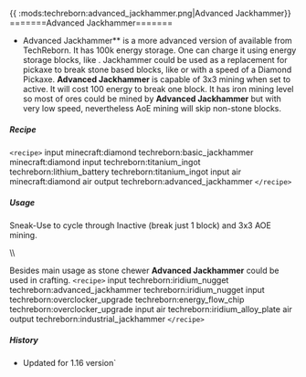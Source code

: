 {{ :mods:techreborn:advanced_jackhammer.png|Advanced
Jackhammer}} =======Advanced Jackhammer=======

- Advanced Jackhammer** is a more advanced version of
        <Mcitem id="techreborn:basic_jackhammer"/>
        available from TechReborn. It has 100k energy storage. One can
        charge it using energy storage blocks, like
        <Mcitem id="techreborn:battery_box"/>.
        Jackhammer could be used as a replacement for pickaxe to break
        stone based blocks, like
        <Mcitem id="minecraft:stone"/> or
        <Mcitem id="minecraft:cobblestone"/> with a
        speed of a Diamond Pickaxe. **Advanced Jackhammer** is
        capable of 3x3 mining when set to active. It will cost 100
        energy to break one block. It has iron mining level so most of
        ores could be mined by **Advanced Jackhammer** but with very
        low speed, nevertheless AoE mining will skip non-stone blocks.

##### Recipe

`<recipe>` input minecraft:diamond techreborn:basic_jackhammer
minecraft:diamond input techreborn:titanium_ingot
techreborn:lithium_battery techreborn:titanium_ingot input air
minecraft:diamond air output techreborn:advanced_jackhammer
`</recipe>`

##### Usage

Sneak-Use to cycle through Inactive (break just 1 block) and 3x3 AOE
mining.

\\\\

Besides main usage as stone chewer **Advanced Jackhammer** could be
used in crafting. `<recipe>` input techreborn:iridium_nugget
techreborn:advanced_jackhammer techreborn:iridium_nugget input
techreborn:overclocker_upgrade techreborn:energy_flow_chip
techreborn:overclocker_upgrade input air techreborn:iridium_alloy_plate
air output techreborn:industrial_jackhammer `</recipe>`

##### History

* Updated for 1.16 version`
